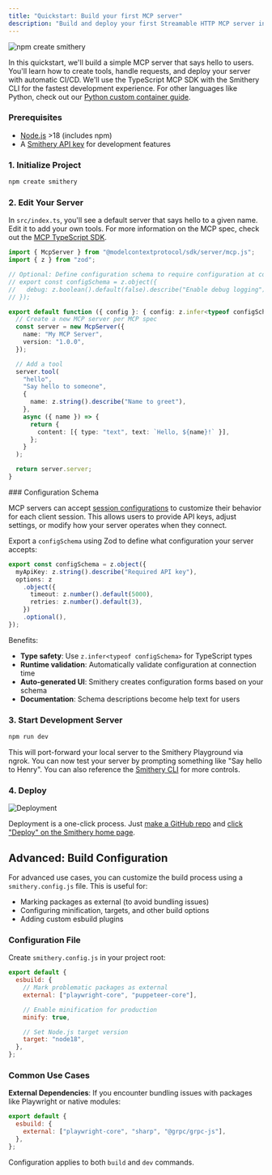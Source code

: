 ```yaml
---
title: "Quickstart: Build your first MCP server"
description: "Build and deploy your first Streamable HTTP MCP server in 10 minutes"
---
```


![npm create smithery](../images/npm-create-smithery.png)

In this quickstart, we'll build a simple MCP server that says hello to users. You'll learn how to create tools, handle requests, and deploy your server with automatic CI/CD. We'll use the TypeScript MCP SDK with the Smithery CLI for the fastest development experience. For other languages like Python, check out our [Python custom container guide](/cookbooks/python_custom_container).

### Prerequisites

- [Node.js](https://nodejs.org/) >18 (includes npm)
- A [Smithery API key](https://smithery.ai) for development features

### 1. Initialize Project

```bash
npm create smithery
```

### 2. Edit Your Server

In `src/index.ts`, you'll see a default server that says hello to a given name. Edit it to add your own tools. For more information on the MCP spec, check out the [MCP TypeScript SDK](https://github.com/modelcontextprotocol/typescript-sdk?tab=readme-ov-file#quick-start).

```typescript
import { McpServer } from "@modelcontextprotocol/sdk/server/mcp.js";
import { z } from "zod";

// Optional: Define configuration schema to require configuration at connection time
// export const configSchema = z.object({
//   debug: z.boolean().default(false).describe("Enable debug logging")
// });

export default function ({ config }: { config: z.infer<typeof configSchema> }) {
  // Create a new MCP server per MCP spec
  const server = new McpServer({
    name: "My MCP Server",
    version: "1.0.0",
  });

  // Add a tool
  server.tool(
    "hello",
    "Say hello to someone",
    {
      name: z.string().describe("Name to greet"),
    },
    async ({ name }) => {
      return {
        content: [{ type: "text", text: `Hello, ${name}!` }],
      };
    }
  );

  return server.server;
}
```

<Expandable title="Configuration Schema">
### Configuration Schema

MCP servers can accept [session configurations](/build/session-config) to customize their behavior for each client session. This allows users to provide API keys, adjust settings, or modify how your server operates when they connect.

Export a `configSchema` using Zod to define what configuration your server accepts:

```typescript
export const configSchema = z.object({
  myApiKey: z.string().describe("Required API key"),
  options: z
    .object({
      timeout: z.number().default(5000),
      retries: z.number().default(3),
    })
    .optional(),
});
```

Benefits:

- **Type safety**: Use `z.infer<typeof configSchema>` for TypeScript types
- **Runtime validation**: Automatically validate configuration at connection time
- **Auto-generated UI**: Smithery creates configuration forms based on your schema
- **Documentation**: Schema descriptions become help text for users

</Expandable>

### 3. Start Development Server

```bash
npm run dev
```

This will port-forward your local server to the Smithery Playground via ngrok. You can now test your server by prompting something like "Say hello to Henry". You can also reference the [Smithery CLI](https://github.com/smithery-ai/cli) for more controls.

### 4. Deploy

![Deployment](../images/deploy.png)

Deployment is a one-click process. Just [make a GitHub repo](https://github.com/new) and [click "Deploy" on the Smithery home page](https://smithery.ai/new).

## Advanced: Build Configuration

For advanced use cases, you can customize the build process using a `smithery.config.js` file. This is useful for:

- Marking packages as external (to avoid bundling issues)
- Configuring minification, targets, and other build options
- Adding custom esbuild plugins

### Configuration File

Create `smithery.config.js` in your project root:

```javascript
export default {
  esbuild: {
    // Mark problematic packages as external
    external: ["playwright-core", "puppeteer-core"],

    // Enable minification for production
    minify: true,

    // Set Node.js target version
    target: "node18",
  },
};
```

### Common Use Cases

**External Dependencies**: If you encounter bundling issues with packages like Playwright or native modules:

```javascript
export default {
  esbuild: {
    external: ["playwright-core", "sharp", "@grpc/grpc-js"],
  },
};
```

Configuration applies to both `build` and `dev` commands.
